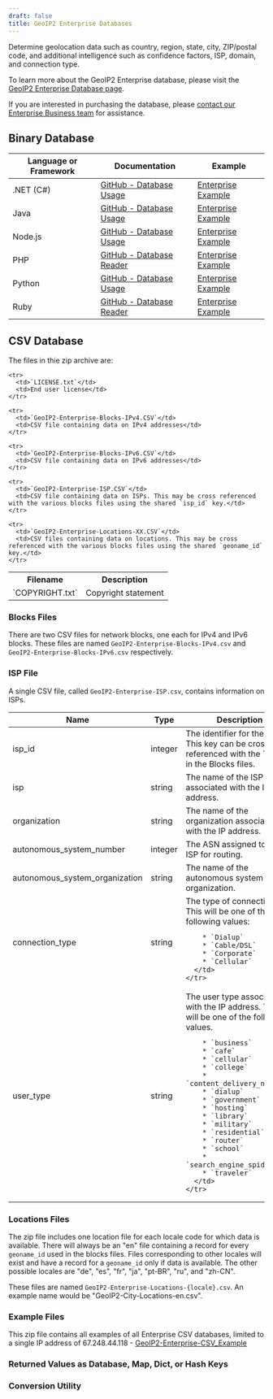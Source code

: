 ```yaml
---
draft: false
title: GeoIP2 Enterprise Databases
---
```




Determine geolocation data such as country, region, state, city, ZIP/postal
code, and additional intelligence such as confidence factors, ISP, domain, and
connection type.

To learn more about the GeoIP2 Enterprise database, please visit the
[GeoIP2 Enterprise Database page](https://www.maxmind.com/en/solutions/geoip2-enterprise-product-suite/enterprise-database).

If you are interested in purchasing the database, please
[contact our Enterprise Business team](https://www.maxmind.com/en/solutions/geoip2-enterprise-product-suite#signUp)
for assistance.

<Warnings />

## Binary Database

<BinaryDatabases />

| Language or Framework | Documentation                                                                      | Example                                                                            |
| --------------------- | ---------------------------------------------------------------------------------- | ---------------------------------------------------------------------------------- |
| .NET (C#)             | [GitHub - Database Usage](https://github.com/maxmind/GeoIP2-dotnet#database-usage) | [Enterprise Example](https://github.com/maxmind/GeoIP2-dotnet#enterprise-database) |
| Java                  | [GitHub - Database Usage](https://github.com/maxmind/GeoIP2-java#database-usage)   | [Enterprise Example](https://github.com/maxmind/GeoIP2-java#enterprise)            |
| Node.js               | [GitHub - Database Usage](https://github.com/maxmind/GeoIP2-node#database-usage)   | [Enterprise Example](https://github.com/maxmind/GeoIP2-node#enterprise-example)    |
| PHP                   | [GitHub - Database Reader](https://github.com/maxmind/GeoIP2-php#database-reader)  | [Enterprise Example](https://github.com/maxmind/GeoIP2-php#enterprise-example)     |
| Python                | [GitHub - Database Usage](https://github.com/maxmind/GeoIP2-python#database-usage) | [Enterprise Example](https://github.com/maxmind/GeoIP2-python#enterprise-database) |
| Ruby                  | [GitHub - Database Reader](https://github.com/maxmind/GeoIP2-ruby#database-reader) | [Enterprise Example](https://github.com/maxmind/GeoIP2-ruby#enterprise-example)    |

## CSV Database

<CsvDatabasesIntro />

<ZipFileContent product-name="GeoIP2-Enterprise" is-table-excluded={true} />

The files in thie zip archive are:

<table>
  <tbody>
    <tr>
      <th>Filename</th>
      <th>Description</th>
    </tr>
    <tr>
      <td>`COPYRIGHT.txt`</td>
      <td>Copyright statement</td>
    </tr>

    <tr>
      <td>`LICENSE.txt`</td>
      <td>End user license</td>
    </tr>

    <tr>
      <td>`GeoIP2-Enterprise-Blocks-IPv4.CSV`</td>
      <td>CSV file containing data on IPv4 addresses</td>
    </tr>

    <tr>
      <td>`GeoIP2-Enterprise-Blocks-IPv6.CSV`</td>
      <td>CSV file containing data on IPv6 addresses</td>
    </tr>

    <tr>
      <td>`GeoIP2-Enterprise-ISP.CSV`</td>
      <td>CSV file containing data on ISPs. This may be cross referenced with the various blocks files using the shared `isp_id` key.</td>
    </tr>

    <tr>
      <td>`GeoIP2-Enterprise-Locations-XX.CSV`</td>
      <td>CSV files containing data on locations. This may be cross referenced with the various blocks files using the shared `geoname_id` key.</td>
    </tr>
  </tbody>
</table>

<FileFormat />

### Blocks Files

There are two CSV files for network blocks, one each for IPv4 and IPv6 blocks.
These files are named `GeoIP2-Enterprise-Blocks-IPv4.csv` and
`GeoIP2-Enterprise-Blocks-IPv6.csv` respectively.

<CsvBlockTable is-enterprise={true} />

<CoordinatesWarning />

### ISP File

A single CSV file, called `GeoIP2-Enterprise-ISP.csv`, contains information on
ISPs.

<table>
  <thead>
    <tr>
      <th>Name</th>
      <th>Type</th>
      <th>Description</th>
    </tr>
  </thead>
  <tbody>
    <tr>
      <td>isp_id</td>
      <td>integer</td>
      <td>
        The identifier for the ISP.  This key can be cross referenced
        with the `isp_id` in the Blocks files.
      </td>
    </tr>
    <tr>
      <td>isp</td>
      <td>string</td>
      <td>
          The name of the ISP associated with the IP address.
      </td>
    </tr>
    <tr>
      <td>organization</td>
      <td>string</td>
      <td>
          The name of the organization associated with the IP address.
      </td>
    </tr>
    <tr>
      <td>autonomous_system_number</td>
      <td>integer</td>
      <td>
        The ASN assigned to the ISP for routing.
      </td>
    </tr>
    <tr>
      <td>autonomous_system_organization</td>
      <td>string</td>
      <td>
        The name of the autonomous system organization.
      </td>
    </tr>
    <tr>
      <td>connection_type</td>
      <td>string</td>
      <td>
        The type of connection. This will be one of the following values:

        * `Dialup`
        * `Cable/DSL`
        * `Corporate`
        * `Cellular`
      </td>
    </tr>
   <tr>
      <td>user_type</td>
      <td>string</td>
      <td>
        The user type associated with the IP address. This
        will be one of the following values.

        * `business`
        * `cafe`
        * `cellular`
        * `college`
        * `content_delivery_network`
        * `dialup`
        * `government`
        * `hosting`
        * `library`
        * `military`
        * `residential`
        * `router`
        * `school`
        * `search_engine_spider`
        * `traveler`
      </td>
    </tr>
  </tbody>
</table>

### Locations Files

The zip file includes one location file for each locale code for which data is
available. There will always be an "en" file containing a record for every
`geoname_id` used in the blocks files. Files corresponding to other locales will
exist and have a record for a `geoname_id` only if data is available. The other
possible locales are "de", "es", "fr", "ja", "pt-BR", "ru", and "zh-CN".

These files are named `GeoIP2-Enterprise-Locations-{locale}.csv`. An example
name would be "GeoIP2-City-Locations-en.csv".

<CsvLocationTable is-enterprise={true} />

### Example Files

This zip file contains all examples of all Enterprise CSV databases, limited
to a single IP address of 67.248.44.118 -
[GeoIP2-Enterprise-CSV_Example](/GeoIP2-Enterprise-CSV_Example.zip)

### Returned Values as Database, Map, Dict, or Hash Keys

<ReturnedValuesAsKeys />

### Conversion Utility

<ConversionUtility />


